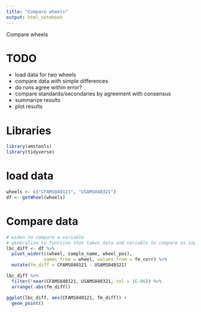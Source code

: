 ```yaml
---
title: "Compare wheels"
output: html_notebook
---
```


Compare wheels

# TODO

* load data for two wheels
* compare data with simple differences
* do runs agree within error?
* compare standards/secondaries by agreement with consensus
* summarize results
* plot results

# Libraries

```r
library(amstools)
library(tidyverse)
```

# load data

```r
wheels <- c("CFAMS040121", "USAMS040321")
df <- getWheel(wheels)
```

# Compare data

```r
# widen to compare a variable
# generalize to function that takes data and variable to compare as input
lbc_diff <- df %>%
  pivot_wider(c(wheel, sample_name, wheel_pos), 
              names_from = wheel, values_from = fm_corr) %>%
  mutate(fm_diff = CFAMS040121 - USAMS040321)

lbc_diff %>%
  filter(!near(CFAMS040121, USAMS040321, tol = 1E-06)) %>%
  arrange(-abs(fm_diff))

```

```r

ggplot(lbc_diff, aes(CFAMS040121, fm_diff)) +
  geom_point()
```


